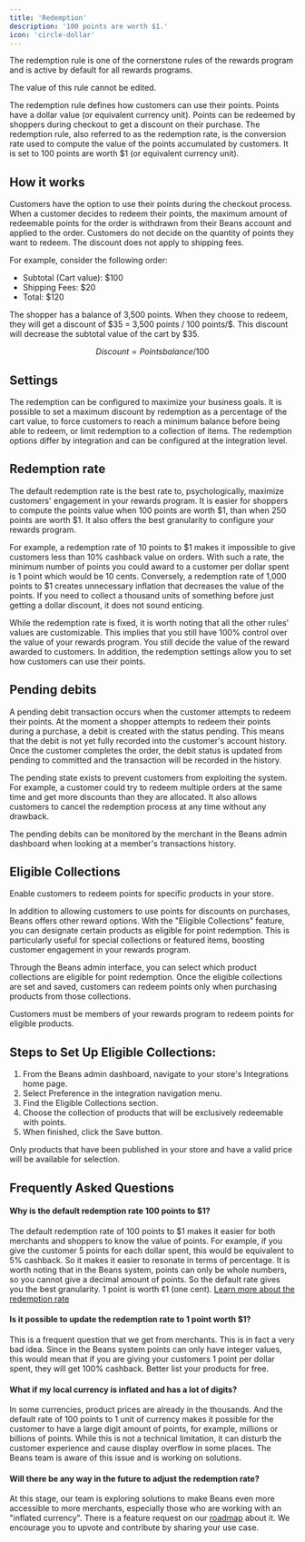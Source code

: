 ```yaml
---
title: 'Redemption'
description: '100 points are worth $1.'
icon: 'circle-dollar'
---
```


<Info>
  The redemption rule is one of the cornerstone rules of the rewards program and is active by default for all rewards
  programs.
</Info>

<Warning>The value of this rule cannot be edited.</Warning>

The redemption rule defines how customers can use their points.
Points have a dollar value (or equivalent currency unit).
Points can be redeemed by shoppers during checkout to get a discount on their purchase.
The redemption rule, also referred to as the redemption rate,
is the conversion rate used to compute the value of the points accumulated by customers.
It is set to 100 points are worth $1 (or equivalent currency unit).

## How it works

Customers have the option to use their points during the checkout process.
When a customer decides to redeem their points, the maximum amount of
redeemable points for the order is withdrawn from their Beans account and applied to the order.
Customers do not decide on the quantity of points they want to redeem.
The discount does not apply to shipping fees.

For example, consider the following order:

- Subtotal (Cart value): $100
- Shipping Fees: $20
- Total: $120

The shopper has a balance of 3,500 points. When they choose to redeem,
they will get a discount of \$35 = 3,500 points / 100 points/\$.
This discount will decrease the subtotal value of the cart by $35.

```math
Discount = Points balance / 100
```

## Settings

The redemption can be configured to maximize your business goals.
It is possible to set a maximum discount by redemption as a percentage of the cart value,
to force customers to reach a minimum balance before being able to redeem,
or limit redemption to a collection of items.
The redemption options differ by integration and can be configured at the integration level.

## Redemption rate

The default redemption rate is the best rate to, psychologically,
maximize customers' engagement in your rewards program.
It is easier for shoppers to compute the points value when 100 points are worth \$1, than
when 250 points are worth \$1. It also offers the best granularity to configure your rewards program.

For example, a redemption rate of 10 points to \$1
makes it impossible to give customers less than 10% cashback value on orders.
With such a rate, the minimum number of points you could award to a customer per dollar
spent is 1 point which would be 10 cents.
Conversely, a redemption rate of 1,000 points to \$1 creates unnecessary inflation that decreases the value of the points.
If you need to collect a thousand units of something before just getting a dollar discount, it does not sound enticing.

While the redemption rate is fixed, it is worth noting that all the other rules' values are customizable.
This implies that you still have 100% control over the value of your rewards program.
You still decide the value of the reward awarded to customers.
In addition, the redemption settings allow
you to set how customers can use their points.

## Pending debits

A pending debit transaction occurs when the customer attempts to redeem their points.
At the moment a shopper attempts to redeem their points during a purchase, a debit is created with the status pending.
This means that the debit is not yet fully recorded into the customer's account history.
Once the customer completes the order, the debit status is
updated from pending to committed and the transaction will be recorded in the history.

The pending state exists to prevent customers from exploiting the system.
For example, a customer could try to redeem multiple orders
at the same time and get more discounts than they are allocated.
It also allows customers to cancel the redemption process at any time without any drawback.

The pending debits can be monitored by the merchant in the Beans admin dashboard when looking at a
member's transactions history.

## Eligible Collections

Enable customers to redeem points for specific products in your store.

In addition to allowing customers to use points for discounts on purchases, Beans offers other reward options. With the "Eligible Collections" feature, you can designate certain products as eligible for point redemption. This is particularly useful for special collections or featured items, boosting customer engagement in your rewards program.

Through the Beans admin interface, you can select which product collections are eligible for point redemption. Once the eligible collections are set and saved, customers can redeem points only when purchasing products from those collections.

<Warning>Customers must be members of your rewards program to redeem points for eligible products.</Warning>

## Steps to Set Up Eligible Collections:

1. From the Beans admin dashboard, navigate to your store's Integrations home page.
2. Select Preference in the integration navigation menu.
3. Find the Eligible Collections section.
4. Choose the collection of products that will be exclusively redeemable with points.
5. When finished, click the Save button.

<Warning>
  Only products that have been published in your store and have a valid price will be available for selection.
</Warning>

## Frequently Asked Questions

#### Why is the default redemption rate 100 points to $1?

The default redemption rate of 100 points to $1 makes it easier for
both merchants and shoppers to know the value of points.
For example, if you give the customer 5 points for each dollar spent, this would be equivalent to 5% cashback.
So it makes it easier to resonate in terms of percentage.
It is worth noting that in the Beans system, points can only be whole numbers, so you cannot give a decimal amount of points.
So the default rate gives you the best granularity. 1 point is worth ¢1 (one cent).
[Learn more about the redemption rate](/manage/rules/redemption#redemption-rate)

#### Is it possible to update the redemption rate to 1 point worth $1?

This is a frequent question that we get from merchants.
This is in fact a very bad idea.
Since in the Beans system points can only have integer values,
this would mean that if you are giving your customers 1 point per dollar spent,
they will get 100% cashback. Better list your products for free.

#### What if my local currency is inflated and has a lot of digits?

In some currencies, product prices are already in the thousands.
And the default rate of 100 points to 1 unit of currency makes
it possible for the customer to have a large digit amount of points, for example, millions or billions of points.
While this is not a technical limitation, it can disturb the customer experience and cause display overflow in some places.
The Beans team is aware of this issue and is working on solutions.

#### Will there be any way in the future to adjust the redemption rate?

At this stage, our team is exploring solutions to make Beans even more accessible to more merchants,
especially those who are working with an "inflated currency".
There is a feature request on our [roadmap](https://beans.productlane.io/roadmap) about it.
We encourage you to upvote and contribute by sharing your use case.
